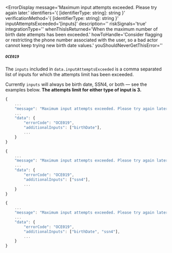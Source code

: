 
<ErrorDisplay
  message='Maximum input attempts exceeded. Please try again later.'
  identifiers='{ [identifierType: string]: string }'
  verificationMethod='{ [identifierType: string]: string }'
  inputAttemptsExceeded='[inputs]'
  description=''
  riskSignals='true'
  integrationType=''
  whenThisIsReturned='When the maximum number of birth date attempts has been exceeded.' 
  howToHandle='Consider flagging or restricting the phone number associated with the user, so a bad actor cannot keep trying new birth date values.'
  youShouldNeverGetThisError=''
>
  ##### `OCE019`
</ErrorDisplay>

The `inputs` included in `data.inputAttemptsExceeded` is a comma separated list of inputs for which the attempts limit has been exceeded.

Currently `inputs` will always be birth date, SSN4, or both — see the examples below. **The attempts limit for either type of input is 3.**

<BirthDateOverSsn4Admonition/>

```typescript title="Example: Birth Date Only"
{
    ...
    "message": "Maximum input attempts exceeded. Please try again later."
    ...
    "data": {
        "errorCode": "OCE019",
        "additionalInputs": ["birthDate"],
        ...
    }
}
```

```typescript title="Example: SSN4 Only"
{
    ...
    "message": "Maximum input attempts exceeded. Please try again later."
    ...
    "data": {
        "errorCode": "OCE019",
        "additionalInputs": ["ssn4"],
        ...
    }
}
```

```typescript title="Example: Both Birth Date and SSN4"
{
    ...
    "message": "Maximum input attempts exceeded. Please try again later."
    ...
    "data": {
        "errorCode": "OCE019",
        "additionalInputs": ["birthDate", "ssn4"],
        ...
    }
}
```